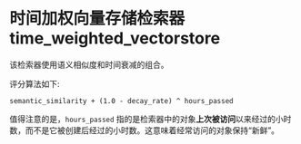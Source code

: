 # 时间加权向量存储检索器 time_weighted_vectorstore

该检索器使用语义相似度和时间衰减的组合。

评分算法如下:

```
semantic_similarity + (1.0 - decay_rate) ^ hours_passed
```

值得注意的是，`hours_passed` 指的是检索器中的对象**上次被访问**以来经过的小时数，而不是它被创建后经过的小时数。这意味着经常访问的对象保持“新鲜”。


<Example/>
